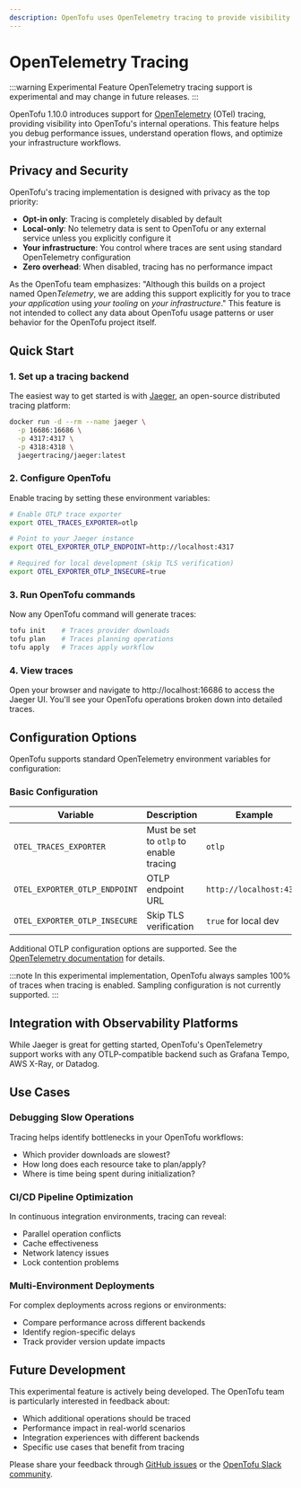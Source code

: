 ```yaml
---
description: OpenTofu uses OpenTelemetry tracing to provide visibility into operations. All tracing is local-only and opt-in.
---
```


# OpenTelemetry Tracing

:::warning Experimental Feature
OpenTelemetry tracing support is experimental and may change in future releases.
:::

OpenTofu 1.10.0 introduces support for [OpenTelemetry](https://opentelemetry.io/) (OTel) tracing, providing visibility into OpenTofu's internal operations. This feature helps you debug performance issues, understand operation flows, and optimize your infrastructure workflows.

## Privacy and Security

OpenTofu's tracing implementation is designed with privacy as the top priority:

- **Opt-in only**: Tracing is completely disabled by default
- **Local-only**: No telemetry data is sent to OpenTofu or any external service unless you explicitly configure it
- **Your infrastructure**: You control where traces are sent using standard OpenTelemetry configuration
- **Zero overhead**: When disabled, tracing has no performance impact

As the OpenTofu team emphasizes: "Although this builds on a project named Open*Telemetry*, we are adding this support explicitly for you to trace *your application* using *your tooling* on *your infrastructure*." This feature is not intended to collect any data about OpenTofu usage patterns or user behavior for the OpenTofu project itself.

## Quick Start

### 1. Set up a tracing backend

The easiest way to get started is with [Jaeger](https://www.jaegertracing.io/), an open-source distributed tracing platform:

```bash
docker run -d --rm --name jaeger \
  -p 16686:16686 \
  -p 4317:4317 \
  -p 4318:4318 \
  jaegertracing/jaeger:latest
```

### 2. Configure OpenTofu

Enable tracing by setting these environment variables:

```bash
# Enable OTLP trace exporter
export OTEL_TRACES_EXPORTER=otlp

# Point to your Jaeger instance
export OTEL_EXPORTER_OTLP_ENDPOINT=http://localhost:4317

# Required for local development (skip TLS verification)
export OTEL_EXPORTER_OTLP_INSECURE=true
```

### 3. Run OpenTofu commands

Now any OpenTofu command will generate traces:

```bash
tofu init    # Traces provider downloads
tofu plan    # Traces planning operations
tofu apply   # Traces apply workflow
```

### 4. View traces

Open your browser and navigate to http://localhost:16686 to access the Jaeger UI. You'll see your OpenTofu operations broken down into detailed traces.

## Configuration Options

OpenTofu supports standard OpenTelemetry environment variables for configuration:

### Basic Configuration

| Variable | Description | Example |
|----------|-------------|---------|
| `OTEL_TRACES_EXPORTER` | Must be set to `otlp` to enable tracing | `otlp` |
| `OTEL_EXPORTER_OTLP_ENDPOINT` | OTLP endpoint URL | `http://localhost:4317` |
| `OTEL_EXPORTER_OTLP_INSECURE` | Skip TLS verification | `true` for local dev |

Additional OTLP configuration options are supported. See the [OpenTelemetry documentation](https://opentelemetry.io/docs/specs/otel/protocol/exporter/#configuration-options) for details.

:::note
In this experimental implementation, OpenTofu always samples 100% of traces when tracing is enabled. Sampling configuration is not currently supported.
:::

## Integration with Observability Platforms

While Jaeger is great for getting started, OpenTofu's OpenTelemetry support works with any OTLP-compatible backend such as Grafana Tempo, AWS X-Ray, or Datadog.

## Use Cases

### Debugging Slow Operations

Tracing helps identify bottlenecks in your OpenTofu workflows:
- Which provider downloads are slowest?
- How long does each resource take to plan/apply?
- Where is time being spent during initialization?

### CI/CD Pipeline Optimization

In continuous integration environments, tracing can reveal:
- Parallel operation conflicts
- Cache effectiveness
- Network latency issues
- Lock contention problems

### Multi-Environment Deployments

For complex deployments across regions or environments:
- Compare performance across different backends
- Identify region-specific delays
- Track provider version update impacts

## Future Development

This experimental feature is actively being developed. The OpenTofu team is particularly interested in feedback about:

- Which additional operations should be traced
- Performance impact in real-world scenarios
- Integration experiences with different backends
- Specific use cases that benefit from tracing

Please share your feedback through [GitHub issues](https://github.com/opentofu/opentofu/issues) or the [OpenTofu Slack community](https://opentofu.org/slack).